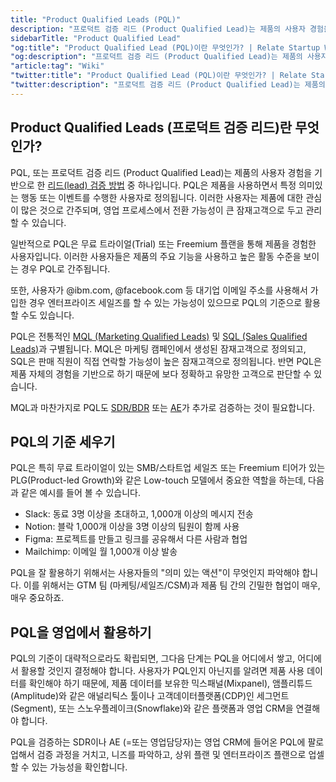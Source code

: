 ```yaml
---
title: "Product Qualified Leads (PQL)"
description: "프로덕트 검증 리드 (Product Qualified Lead)는 제품의 사용자 경험을 기반으로 한 잠재 고객 검증 방법입니다."
sidebarTitle: "Product Qualified Lead"
"og:title": "Product Qualified Lead (PQL)이란 무엇인가? | Relate Startup Wiki"
"og:description": "프로덕트 검증 리드 (Product Qualified Lead)는 제품의 사용자 경험을 기반으로 한 잠재 고객 검증 방법입니다."
"article:tag": "Wiki"
"twitter:title": "Product Qualified Lead (PQL)이란 무엇인가? | Relate Startup Wiki"
"twitter:description": "프로덕트 검증 리드 (Product Qualified Lead)는 제품의 사용자 경험을 기반으로 한 잠재 고객 검증 방법입니다."
---
```


## Product Qualified Leads (프로덕트 검증 리드)란 무엇인가?

PQL, 또는 프로덕트 검증 리드 (Product Qualified Lead)는 제품의 사용자 경험을 기반으로 한 [리드(lead) 검증 방법](https://www.relate.kr/blog/how-to-qualify-leads/) 중 하나입니다. PQL은 제품을 사용하면서 특정 의미있는 행동 또는 이벤트를 수행한 사용자로 정의됩니다. 이러한 사용자는 제품에 대한 관심이 많은 것으로 간주되며, 영업 프로세스에서 전환 가능성이 큰 잠재고객으로 두고 관리할 수 있습니다.

일반적으로 PQL은 무료 트라이얼(Trial) 또는 Freemium 플랜을 통해 제품을 경험한 사용자입니다. 이러한 사용자들은 제품의 주요 기능을 사용하고 높은 활동 수준을 보이는 경우 PQL로 간주됩니다.

또한, 사용자가 @ibm.com, @facebook.com 등 대기업 이메일 주소를 사용해서 가입한 경우 엔터프라이즈 세일즈를 할 수 있는 가능성이 있으므로 PQL의 기준으로 활용할 수도 있습니다.

PQL은 전통적인 [MQL (Marketing Qualified Leads)](https://www.relate.kr/docs/wiki/mql) 및 [SQL (Sales Qualified Leads)](https://www.relate.kr/docs/wiki/sql)과 구별됩니다. MQL은 마케팅 캠페인에서 생성된 잠재고객으로 정의되고, SQL은 판매 직원이 직접 연락할 가능성이 높은 잠재고객으로 정의됩니다. 반면 PQL은 제품 자체의 경험을 기반으로 하기 때문에 보다 정확하고 유망한 고객으로 판단할 수 있습니다.

MQL과 마찬가지로 PQL도 [SDR/BDR](https://www.relate.kr/docs/wiki/sales-roles#sales-development-representative-sdr-and-business-development-representative-bdr) 또는 [AE](https://www.relate.kr/docs/wiki/sales-roles#account-executive-ae)가 추가로 검증하는 것이 필요합니다.

## PQL의 기준 세우기

PQL은 특히 무료 트라이얼이 있는 SMB/스타트업 세일즈 또는 Freemium 티어가 있는 PLG(Product-led Growth)와 같은 Low-touch 모델에서 중요한 역할을 하는데, 다음과 같은 예시를 들어 볼 수 있습니다.

- Slack: 동료 3명 이상을 초대하고, 1,000개 이상의 메시지 전송
- Notion: 블락 1,000개 이상을 3명 이상의 팀원이 함께 사용
- Figma: 프로젝트를 만들고 링크를 공유해서 다른 사람과 협업
- Mailchimp: 이메일 월 1,000개 이상 발송

PQL을 잘 활용하기 위해서는 사용자들의 "의미 있는 액션"이 무엇인지 파악해야 합니다. 이를 위해서는 GTM 팀 (마케팅/세일즈/CSM)과 제품 팀 간의 긴밀한 협업이 매우, 매우 중요하죠.

## PQL을 영업에서 활용하기

PQL의 기준이 대략적으로라도 확립되면, 그다음 단계는 PQL을 어디에서 쌓고, 어디에서 활용할 것인지 결정해야 합니다. 사용자가 PQL인지 아닌지를 알려면 제품 사용 데이터를 확인해야 하기 때문에, 제품 데이터를 보유한 믹스패널(Mixpanel), 앰플리튜드(Amplitude)와 같은 애널리틱스 툴이나 고객데이터플랫폼(CDP)인 세그먼트(Segment), 또는 스노우플레이크(Snowflake)와 같은 플랫폼과 영업 CRM을 연결해야 합니다.

PQL을 검증하는 SDR이나 AE (=또는 영업담당자)는 영업 CRM에 들어온 PQL에 팔로업해서 검증 과정을 거치고, 니즈를 파악하고, 상위 플랜 및 엔터프라이즈 플랜으로 업셀할 수 있는 가능성을 확인합니다.